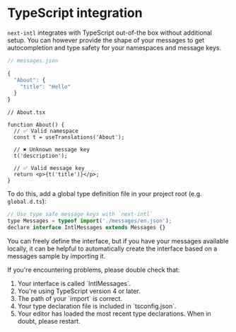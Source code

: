
# TypeScript integration

`next-intl` integrates with TypeScript out-of-the box without additional setup. You can however provide the shape of your messages to get autocompletion and type safety for your namespaces and message keys.

```js
// messages.json

{
  "About": {
    "title": "Hello"
  }
}
```

```tsx
// About.tsx

function About() {
  // ✅ Valid namespace
  const t = useTranslations('About');

  // ✖️ Unknown message key
  t('description');

  // ✅ Valid message key
  return <p>{t('title')}</p>;
}
```

To do this, add a global type definition file in your project root (e.g. `global.d.ts`):

```jsx
// Use type safe message keys with `next-intl`
type Messages = typeof import('./messages/en.json');
declare interface IntlMessages extends Messages {}
```

You can freely define the interface, but if you have your messages available locally, it can be helpful to automatically create the interface based on a messages sample by importing it.

<Callout>
  If you're encountering problems, please double check that:
  <ol className="mt-2">
    <li>Your interface is called `IntlMessages`.</li>
    <li>You're using TypeScript version 4 or later.</li>
    <li>The path of your `import` is correct.</li>
    <li>Your type declaration file is included in `tsconfig.json`.</li>
    <li>
      Your editor has loaded the most recent type declarations. When in doubt,
      please restart.
    </li>
  </ol>
</Callout>
